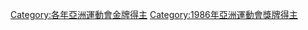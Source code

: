 {{Catnav|頁面分類|...|1986年體育|1986年亞洲運動會|1986年亞洲運動會選手}}
{{Catnav|頁面分類|...|亚洲运动会|亞洲運動會選手|1986年亞洲運動會選手}}
{{Catnav|頁面分類|...|亞洲體育|亚洲运动会|亞洲運動會獎牌得主}}
{{Catnav|頁面分類|...|亚洲运动会|1986年亞洲運動會|1986年亞洲運動會選手}}

[[Category:各年亞洲運動會金牌得主|Category:各年亞洲運動會金牌得主]]
[[Category:1986年亞洲運動會獎牌得主|Category:1986年亞洲運動會獎牌得主]]